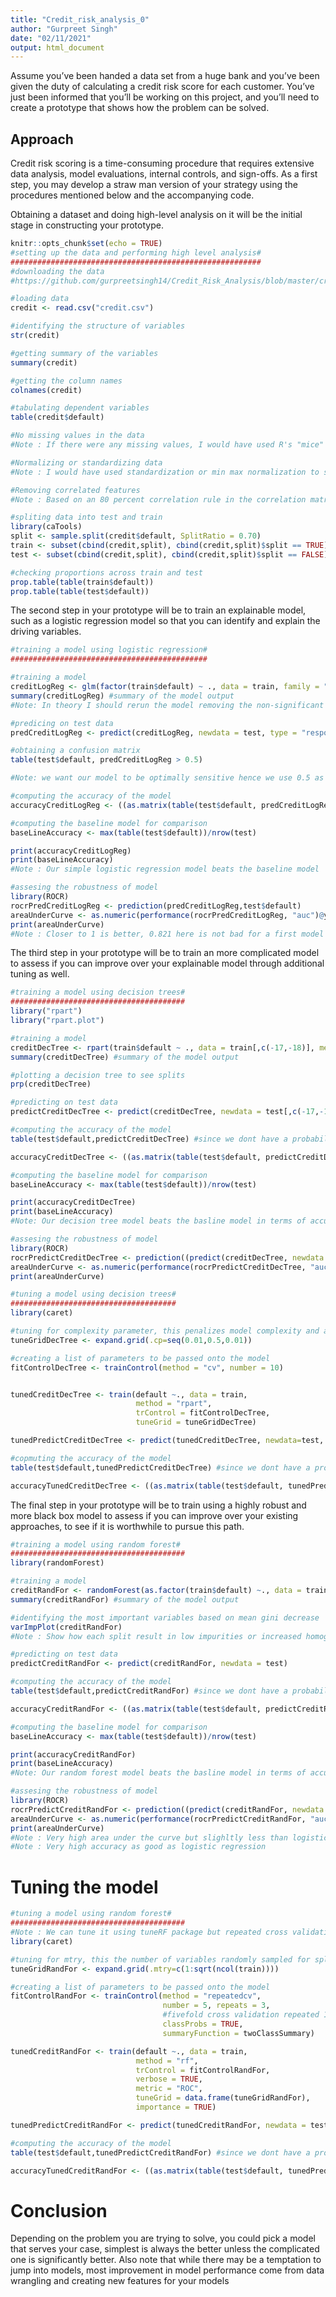 ---
title: "Credit_risk_analysis_0"
author: "Gurpreet Singh"
date: "02/11/2021"
output: html_document
---

Assume you've been handed a data set from a huge bank and you've been given the duty of calculating a credit risk score for each customer. You've just been informed that you'll be working on this project, and you'll need to create a prototype that shows how the problem can be solved.

## Approach
Credit risk scoring is a time-consuming procedure that requires extensive data analysis, model evaluations, internal controls, and sign-offs. As a first step, you may develop a straw man version of your strategy using the procedures mentioned below and the accompanying code.

Obtaining a dataset and doing high-level analysis on it will be the initial stage in constructing your prototype.

```{r setup, include=FALSE}
knitr::opts_chunk$set(echo = TRUE)
#setting up the data and performing high level analysis#
########################################################
#downloading the data
#https://github.com/gurpreetsingh14/Credit_Risk_Analysis/blob/master/credit.csv

#loading data
credit <- read.csv("credit.csv")

#identifying the structure of variables
str(credit)

#getting summary of the variables
summary(credit) 

#getting the column names
colnames(credit) 

#tabulating dependent variables
table(credit$default)

#No missing values in the data
#Note : If there were any missing values, I would have used R's "mice" package to infer them.

#Normalizing or standardizing data
#Note : I would have used standardization or min max normalization to scale the variables, but I didn't do that here!

#Removing correlated features
#Note : Based on an 80 percent correlation rule in the correlation matrix, I would have deleted associated features.

#spliting data into test and train
library(caTools)
split <- sample.split(credit$default, SplitRatio = 0.70)
train <- subset(cbind(credit,split), cbind(credit,split)$split == TRUE)
test <- subset(cbind(credit,split), cbind(credit,split)$split == FALSE)

#checking proportions across train and test
prop.table(table(train$default))
prop.table(table(test$default))
```

The second step in your prototype will be to train an explainable model, such as a logistic regression model so that you can identify and explain the driving variables.

```{r logistic_regression, include=FALSE}
#training a model using logistic regression#
############################################

#training a model
creditLogReg <- glm(factor(train$default) ~ ., data = train, family = "binomial" ) #removing split feature and dependent variable
summary(creditLogReg) #summary of the model output
#Note: In theory I should rerun the model removing the non-significant features but since I want to demonstrate multiple model usage I would let it slide

#predicing on test data
predCreditLogReg <- predict(creditLogReg, newdata = test, type = "response")

#obtaining a confusion matrix
table(test$default, predCreditLogReg > 0.5)

#Note: we want our model to be optimally sensitive hence we use 0.5 as the threshold, reducing the threshold will make the model more sensitive

#computing the accuracy of the model
accuracyCreditLogReg <- ((as.matrix(table(test$default, predCreditLogReg > 0.5))[1,1]) + (as.matrix(table(test$default, predCreditLogReg > 0.5))[2,2]))/nrow(test)

#computing the baseline model for comparison
baseLineAccuracy <- max(table(test$default))/nrow(test)

print(accuracyCreditLogReg) 
print(baseLineAccuracy)
#Note : Our simple logistic regression model beats the baseline model

#assesing the robustness of model
library(ROCR)
rocrPredCreditLogReg <- prediction(predCreditLogReg,test$default) 
areaUnderCurve <- as.numeric(performance(rocrPredCreditLogReg, "auc")@y.values) #out of sample auc
print(areaUnderCurve) 
#Note : Closer to 1 is better, 0.821 here is not bad for a first model
```
The third step in your prototype will be to train an more complicated model to assess if you can improve over your explainable model through additional tuning as well.

```{r decision_trees, include=FALSE}
#training a model using decision trees#
#######################################
library("rpart")
library("rpart.plot")

#training a model
creditDecTree <- rpart(train$default ~ ., data = train[,c(-17,-18)], method = "class", minbucket = 1) #min bucket is minimum number of observations in a terminal nore
summary(creditDecTree) #summary of the model output

#plotting a decision tree to see splits
prp(creditDecTree)

#predicting on test data
predictCreditDecTree <- predict(creditDecTree, newdata = test[,c(-17,-18)], type = "class") #getting classes rather than probability

#computing the accuracy of the model
table(test$default,predictCreditDecTree) #since we dont have a probability here so we dont set a threshold

accuracyCreditDecTree <- ((as.matrix(table(test$default, predictCreditDecTree))[1,1]) + (as.matrix(table(test$default, predictCreditDecTree))[2,2]))/nrow(test)

#computing the baseline model for comparison
baseLineAccuracy <- max(table(test$default))/nrow(test)

print(accuracyCreditDecTree)
print(baseLineAccuracy)
#Note: Our decision tree model beats the basline model in terms of accuracy

#assesing the robustness of model
library(ROCR)
rocrPredictCreditDecTree <- prediction((predict(creditDecTree, newdata = test[,c(-17,-18)])[,2]), test$default) #getting probability and then picking predicted class
areaUnderCurve <- as.numeric(performance(rocrPredictCreditDecTree, "auc")@y.values) #out of sample auc
print(areaUnderCurve) 

#tuning a model using decision trees#
#####################################
library(caret)

#tuning for complexity parameter, this penalizes model complexity and avoids overfitting
tuneGridDecTree <- expand.grid(.cp=seq(0.01,0.5,0.01))

#creating a list of parameters to be passed onto the model
fitControlDecTree <- trainControl(method = "cv", number = 10)


tunedCreditDecTree <- train(default ~., data = train,
                            method = "rpart",
                            trControl = fitControlDecTree,
                            tuneGrid = tuneGridDecTree)

tunedPredictCreditDecTree <- predict(tunedCreditDecTree, newdata=test, type="raw")

#copmuting the accuracy of the model
table(test$default,tunedPredictCreditDecTree) #since we dont have a probability here so we dont set a threshold

accuracyTunedCreditDecTree <- ((as.matrix(table(test$default, tunedPredictCreditDecTree))[1,1]) + (as.matrix(table(test$default, tunedPredictCreditDecTree))[2,2]))/nrow(test)
```

The final step in your prototype will be to train using a highly robust and more black box model to assess if you can improve over your existing approaches, to see if it is worthwhile to pursue this path.

```{r random_forest, include=FALSE}
#training a model using random forest#
#######################################
library(randomForest)

#training a model
creditRandFor <- randomForest(as.factor(train$default) ~., data = train,nodesize =25, ntree = 200)
summary(creditRandFor) #summary of the model output

#identifying the most important variables based on mean gini decrease
varImpPlot(creditRandFor)
#Note : Show how each split result in low impurities or increased homogeneity

#predicting on test data
predictCreditRandFor <- predict(creditRandFor, newdata = test)

#computing the accuracy of the model
table(test$default,predictCreditRandFor) #since we dont have a probability here so we dont set a threshold

accuracyCreditRandFor <- ((as.matrix(table(test$default, predictCreditRandFor))[1,1]) + (as.matrix(table(test$default, predictCreditRandFor))[2,2]))/nrow(test)

#computing the baseline model for comparison
baseLineAccuracy <- max(table(test$default))/nrow(test)

print(accuracyCreditRandFor)
print(baseLineAccuracy)
#Note: Our random forest model beats the basline model in terms of accuracy

#assesing the robustness of model
library(ROCR)
rocrPredictCreditRandFor <- prediction((predict(creditRandFor, newdata = test, type = "prob")[,2]), test$default) #getting probability and then picking predicted class
areaUnderCurve <- as.numeric(performance(rocrPredictCreditRandFor, "auc")@y.values) #out of sample auc
print(areaUnderCurve)
#Note : Very high area under the curve but slighltly less than logistic regression
#Note : Very high accuracy as good as logistic regression

```

# Tuning the model

```{r tuning, include=FALSE}
#tuning a model using random forest#
#######################################
#Note : We can tune it using tuneRF package but repeated cross validation using caret produces much better results
library(caret)

#tuning for mtry, this the number of variables randomly sampled for splits
tuneGridRandFor <- expand.grid(.mtry=c(1:sqrt(ncol(train))))

#creating a list of parameters to be passed onto the model
fitControlRandFor <- trainControl(method = "repeatedcv", 
                                  number = 5, repeats = 3,
                                  #fivefold cross validation repeated 10 times
                                  classProbs = TRUE,
                                  summaryFunction = twoClassSummary) 

tunedCreditRandFor <- train(default ~., data = train,
                            method = "rf",
                            trControl = fitControlRandFor,
                            verbose = TRUE,
                            metric = "ROC",
                            tuneGrid = data.frame(tuneGridRandFor),
                            importance = TRUE)

tunedPredictCreditRandFor <- predict(tunedCreditRandFor, newdata = test)

#computing the accuracy of the model
table(test$default,tunedPredictCreditRandFor) #since we dont have a probability here so we dont set a threshold

accuracyTunedCreditRandFor <- ((as.matrix(table(test$default, tunedPredictCreditRandFor))[1,1]) + (as.matrix(table(test$default, tunedPredictCreditRandFor))[2,2]))/nrow(test)
```

# Conclusion
Depending on the problem you are trying to solve, you could pick a model that serves your case, simplest is always the better unless the complicated one is significantly better. Also note that while there may be a temptation to jump into models, most improvement in model performance come from data wrangling and creating new features for your models